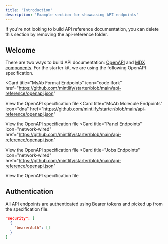 ```yaml
---
title: 'Introduction'
description: 'Example section for showcasing API endpoints'
---
```


<Note>
  If you're not looking to build API reference documentation, you can delete
  this section by removing the api-reference folder.
</Note>

## Welcome

There are two ways to build API documentation: [OpenAPI](https://mintlify.com/docs/api-playground/openapi/setup) and [MDX components](https://mintlify.com/docs/api-playground/mdx/configuration). For the starter kit, we are using the following OpenAPI specification.

<Card
  title="MsAb Format Endpoints"
  icon="code-fork"
  href="https://github.com/mintlify/starter/blob/main/api-reference/openapi.json"
>
  View the OpenAPI specification file
</Card>
<Card
  title="MsAb Molecule Endpoints"
  icon="dna"
  href="https://github.com/mintlify/starter/blob/main/api-reference/openapi.json"
>
  View the OpenAPI specification file
</Card>
<Card
  title="Panel Endpoints"
  icon="network-wired"
  href="https://github.com/mintlify/starter/blob/main/api-reference/openapi.json"
>
  View the OpenAPI specification file
</Card>
<Card
  title="Jobs Endpoints"
  icon="network-wired"
  href="https://github.com/mintlify/starter/blob/main/api-reference/openapi.json"
>
  View the OpenAPI specification file
</Card>


## Authentication

All API endpoints are authenticated using Bearer tokens and picked up from the specification file.

```json
"security": [
  {
    "bearerAuth": []
  }
]
```
